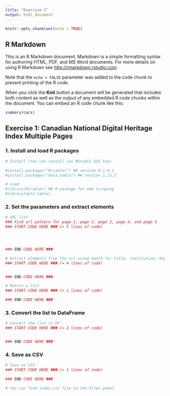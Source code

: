 ```yaml
---
title: "Exercise 2"
output: html_document
---
```


```r
knitr::opts_chunk$set(echo = TRUE)
```

## R Markdown

This is an R Markdown document. Markdown is a simple formatting syntax for authoring HTML, PDF, and MS Word documents. For more details on using R Markdown see <http://rmarkdown.rstudio.com>.

Note that the `echo = FALSE` parameter was added to the code chunk to prevent printing of the R code.

When you click the **Knit** button a document will be generated that includes both content as well as the output of any embedded R code chunks within the document. You can embed an R code chunk like this:

```r
summary(cars)
```

## Exercise 1: Canadian National Digital Heritage Index Multiple Pages

### 1. Install and load R packages

```r
# Install (You can install vai RStudio GUI too)

#install.packages("Rcrawler") ## version 0.1.9-1
#install.packages("data.table") ## version 1.12.2

# Load
#library(Rcrawler) ## R package for web scraping
#library(data.table)
```

### 2. Set the parameters and extract elements
```r
# URL list
### Find url pattern for page 1, page 2, page 3, page 4, and page 5
### START CODE HERE ### (≈ 5 lines of code)




### END CODE HERE ###

# Extract elements from the url using Xpath for title, institution, keywords
### START CODE HERE ### (≈ 4 lines of code)


### END CODE HERE ###

# Return a list
### START CODE HERE ### (≈ 1 lines of code)

### END CODE HERE ###
```

### 3. Convert the list to DataFrame
```r

# Convert the list to DF
### START CODE HERE ### (≈ 2 lines of code)


### END CODE HERE ###
```

### 4. Save as CSV
```r

# Save as CSV
### START CODE HERE ### (≈ 1 lines of code)

### END CODE HERE ###

# You can find index.csv file in the Files panel.
```